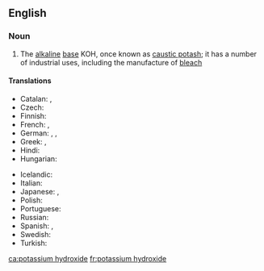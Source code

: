==English==

===Noun===
{{wikipedia}}
{{en-noun|-}}

# {{lb|en|inorganic compound}} The [[alkaline]] [[base]] KOH, once known as [[caustic potash]]; it has a number of industrial uses, including the manufacture of [[bleach]]

====Translations====
{{trans-top|potassium hydroxide}}
* Catalan: {{t|ca|hidròxid de potassi|m}}, {{t|ca|potassa càustica|f}}
* Czech: {{t|cs|hydroxid draselný|m}}
* Finnish: {{t|fi|kaliumhydroksidi}}
* French: {{t+|fr|hydroxyde de potassium|m}}, {{t+|fr|potasse caustique|f}}
* German: {{t|de|Kaliumhydroxid|n}}, {{t|de|Ätzkali|n}}, {{t|de|kaustisches Kali|n}}
* Greek: {{t|el|υδροξείδιο του καλίου|n}}, {{qualifier|colloquial}} {{t|el|καυστική ποτάσα|f}}
* Hindi: {{t|hi|दहातु उदजारेय|tr=dahaatu udjaareya|sc=Deva}}
* Hungarian: {{t|hu|kálium-hidroxid}}
{{trans-mid}}
* Icelandic: {{t|is|kalíumhýdroxíð|n}}
* Italian: {{t|it|idrossido di potassio|m}}
* Japanese: {{t|ja|水酸化カリウム|tr=suisanka kariumu|sc=Jpan}}, {{t|ja|苛性カリ|tr=kaseikari|sc=Jpan}}
* Polish: {{t|pl|wodorotlenek potasu|m}}
* Portuguese: {{t|pt|hidróxido de potássio|m}}
* Russian: {{t|ru|гидроксид калия|m}}
* Spanish: {{t|es|hidróxido de potasio|m}}, {{t|es|potasa cáustica|f}}
* Swedish: {{t|sv|kaliumhydroxid|c}}
* Turkish: {{t+|tr|potasyum hidroksit}}
{{trans-bottom}}

[[ca:potassium hydroxide]]
[[fr:potassium hydroxide]]